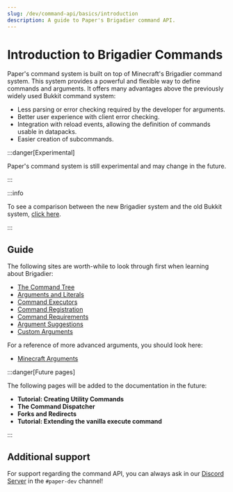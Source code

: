 ---
slug: /dev/command-api/basics/introduction
description: A guide to Paper's Brigadier command API.
---

# Introduction to Brigadier Commands
Paper's command system is built on top of Minecraft's Brigadier command system. This system provides a powerful and flexible way to define commands and arguments.
It offers many advantages above the previously widely used Bukkit command system:
- Less parsing or error checking required by the developer for arguments.
- Better user experience with client error checking.
- Integration with reload events, allowing the definition of commands usable in datapacks.
- Easier creation of subcommands.

:::danger[Experimental]

Paper's command system is still experimental and may change in the future.

:::

:::info

To see a comparison between the new Brigadier system and the old Bukkit system, [click here](../misc/comparison-bukkit-brigadier).

:::

## Guide
The following sites are worth-while to look through first when learning about Brigadier:
- [The Command Tree](./command-tree)
- [Arguments and Literals](./arguments-and-literals)
- [Command Executors](./executors)
- [Command Registration](./registration)
- [Command Requirements](./requirements)
- [Argument Suggestions](./argument-suggestions)
- [Custom Arguments](./custom-arguments)

For a reference of more advanced arguments, you should look here:
- [Minecraft Arguments](../arguments/minecraft)

:::danger[Future pages]

The following pages will be added to the documentation in the future:

- **Tutorial: Creating Utility Commands**
- **The Command Dispatcher**
- **Forks and Redirects**
- **Tutorial: Extending the vanilla execute command**

:::

## Additional support
For support regarding the command API, you can always ask in our [Discord Server](https://discord.gg/PaperMC) in the `#paper-dev` channel!
